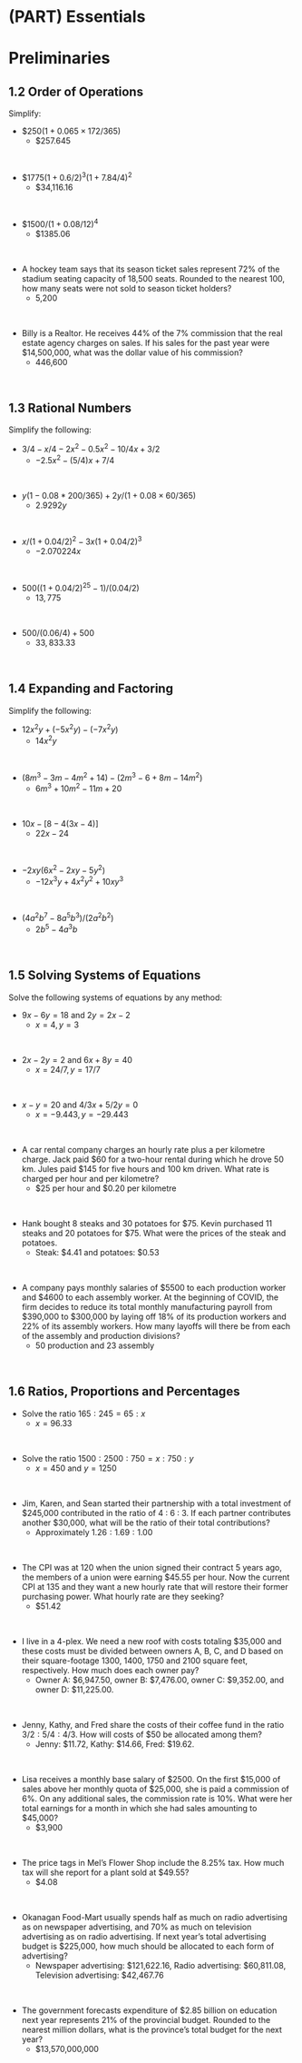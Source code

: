 #  (PART)  Essentials {-}

#  Preliminaries

##  1.2  Order of Operations {-}

Simplify:

*  $\$250 ( 1 + 0.065 × 172/365)$
    *  $257.645
<p>&nbsp;</p>
    
*  $\$1775 ( 1 + 0.6/2)^3( 1 + 7.84/4)^2$
    *  $34,116.16
<p>&nbsp;</p>
    
*  $\$1500/(1+ 0.08/12)^4$
    *  $1385.06
<p>&nbsp;</p>

*  A hockey team says that its season ticket sales represent 72% of
the stadium seating capacity of 18,500 seats. Rounded to the nearest 100,
how many seats were not sold to season ticket holders?
    *  5,200
<p>&nbsp;</p>
    
*  Billy is a Realtor. He receives 44% of the 7% commission that the real estate
agency charges on sales. If his sales for the past year were $14,500,000, what was the dollar
value of his commission?
    *  446,600
<p>&nbsp;</p>



##  1.3  Rational Numbers {-}

Simplify the following:

*  $3/4 - x/4 - 2x^2 - 0.5 x^2 − 10/4x + 3/2$
    *  $-2.5x^2 - (5/4)x + 7/4$
<p>&nbsp;</p>


*  $y(1 − 0.08 * 200/365) + 2y/(1 + 0.08 \times 60/365)$
    *  $2.9292y$
<p>&nbsp;</p>


*  $x/(1 + 0.04/2)^2 − 3x (1 + 0.04/2)^3$
    *  $-2.070224x$
<p>&nbsp;</p>


*  $500((1 + 0.04/2)^25 - 1)/(0.04/2)$
    * $13,775$
<p>&nbsp;</p>


*  $500/(0.06/4) + 500$
    *  $33,833.33$
<p>&nbsp;</p>

##  1.4  Expanding and Factoring {-}

Simplify the following:  

*  $12x^2y + (−5x^2y) − (−7x^2y)$
    *  $14x^2y$
<p>&nbsp;</p>
    
*  $(8m^3 − 3m − 4m^2 + 14) − (2m^3 − 6 + 8m − 14m^2)$
    *  $6m^3 + 10m^2 - 11m + 20$
<p>&nbsp;</p>
    
*  $10x− [8 − 4(3x − 4)]$
    *  $22x - 24$ 
<p>&nbsp;</p>
    
*  $−2xy(6x^2 − 2xy − 5y^2)$
    *  $-12x^3y + 4x^2y^2 + 10xy^3$
<p>&nbsp;</p>
    
*  $(4a^2b^7 - 8a^5b^3)/(2a^2b^2)$
    *  $2b^5 - 4a^3b$
<p>&nbsp;</p>
    


##  1.5  Solving Systems of Equations {-}

Solve the following systems of equations by any method:

*  $9x-6y = 18$ and $2y = 2x - 2$
    *  $x = 4, y = 3$
<p>&nbsp;</p>


*  $2x - 2y = 2$ and $6x + 8y = 40$
    *  $x = 24/7, y = 17/7$
<p>&nbsp;</p>


*  $x - y = 20$ and $4/3x + 5/2y = 0$
    *  $x = -9.443, y = -29.443$
<p>&nbsp;</p>


*  A car rental company charges an hourly rate plus a per kilometre charge. Jack paid \$60 for a two-hour rental during which he drove 50 km. Jules paid \$145 for five hours and 100 km driven. What rate is charged per hour and per kilometre?
    *  \$25 per hour and \$0.20 per kilometre
<p>&nbsp;</p>


*  Hank bought 8 steaks and 30 potatoes for \$75. Kevin purchased 11 steaks and 20 potatoes for \$75. What were the prices of the steak and potatoes.
    *  Steak:  \$4.41 and potatoes: \$0.53
<p>&nbsp;</p>


*  A company pays monthly salaries of \$5500 to each production worker and \$4600 to each assembly worker. At the beginning of COVID, the firm decides to reduce its total monthly manufacturing payroll from \$390,000 to \$300,000 by laying off 18% of its production workers and 22% of its assembly workers. How many layoffs will there be from each of the assembly and production divisions?
    *  50 production and 23 assembly
<p>&nbsp;</p>

##  1.6  Ratios, Proportions and Percentages {-}




*  Solve the ratio $165 : 245 = 65 : x$
    *  $x = 96.33$
<p>&nbsp;</p>


*  Solve the ratio $1500: 2500 : 750 = x : 750 : y$
    *  $x = 450$ and $y = 1250$
<p>&nbsp;</p>


*  Jim, Karen, and Sean started their partnership with a total investment of
\$245,000 contributed in the ratio of 4 : 6 : 3. If each partner contributes another \$30,000, what will be the ratio of their total contributions?
    *  Approximately $1.26 : 1.69 : 1.00$
<p>&nbsp;</p>


*  The CPI was at 120 when the union signed their contract 5 years ago, the members of a union were earning $45.55 per hour. Now the current CPI at 135 and they want a new hourly
rate that will restore their former purchasing power. What hourly rate are they seeking?
    *  $51.42 
<p>&nbsp;</p>


*  I live in a 4-plex.  We need a new roof with costs totaling $35,000 and these costs must be divided between owners A, B, C, and D based on their square-footage 1300, 1400, 1750 and 2100 square feet, respectively.  How much does each owner pay?
    *  Owner A: \$6,947.50, owner B: \$7,476.00, owner C: \$9,352.00, and owner D:  \$11,225.00.
<p>&nbsp;</p>


*  Jenny, Kathy, and Fred share the costs of their coffee fund in the ratio $3/2 : 5/4 : 4/3$. How
will costs of $50 be allocated among them?
    *  Jenny: \$11.72, Kathy: \$14.66, Fred: \$19.62.
<p>&nbsp;</p>


*  Lisa receives a monthly base salary of \$2500. On the first \$15,000 of sales above
her monthly quota of \$25,000, she is paid a commission of 6%. On any additional sales, the
commission rate is 10%. What were her total earnings for a month in which she had sales amounting to \$45,000?
    *  \$3,900
<p>&nbsp;</p>


*  The price tags in Mel’s Flower Shop include the 8.25% tax. How much tax will she report for a plant sold at \$49.55?
    *  \$4.08
<p>&nbsp;</p>


*  Okanagan Food-Mart usually spends half as much on radio advertising as on newspaper
advertising, and 70% as much on television advertising as on radio advertising. If next year’s
total advertising budget is \$225,000, how much should be allocated to each form of advertising?
    *  Newspaper advertising: \$121,622.16,  Radio advertising: \$60,811.08, Television advertising: \$42,467.76

<p>&nbsp;</p>


*  The government forecasts expenditure of $2.85 billion on education next year represents 21% of the provincial budget. Rounded to the nearest million dollars, what is the province’s total budget for the
next year?
    *  \$13,570,000,000
<p>&nbsp;</p>
